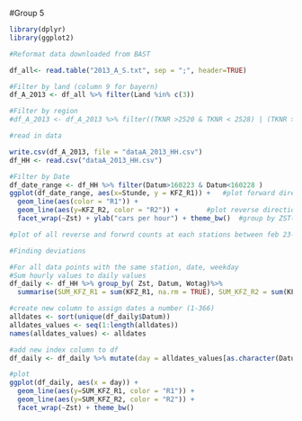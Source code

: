 #Group 5 

```r
library(dplyr)
library(ggplot2)

```

```r
#Reformat data downloaded from BAST

df_all<- read.table("2013_A_S.txt", sep = ";", header=TRUE)

#Filter by land (column 9 for bayern)
df_A_2013 <- df_all %>% filter(Land %in% c(3))

#Filter by region 
#df_A_2013 <- df_A_2013 %>% filter((TKNR >2520 & TKNR < 2528) | (TKNR >2620 & TKNR < 2628))

```


```r
#read in data 

write.csv(df_A_2013, file = "dataA_2013_HH.csv")
df_HH <- read.csv("dataA_2013_HH.csv")
```


```r
#Filter by Date
df_date_range <- df_HH %>% filter(Datum>160223 & Datum<160228 ) 
ggplot(df_date_range, aes(x=Stunde, y = KFZ_R1)) +   #plot forward direction
  geom_line(aes(color = "R1")) + 
  geom_line(aes(y=KFZ_R2, color = "R2")) +       #plot reverse direction
  facet_wrap(~Zst) + ylab("cars per hour") + theme_bw()  #group by ZST(counting station ID)

#plot of all reverse and forwrd counts at each stations between feb 23-28
```


```r
#Finding deviations 

#For all data points with the same station, date, weekday
#Sum hourly values to daily values 
df_daily <- df_HH %>% group_by( Zst, Datum, Wotag)%>% 
  summarise(SUM_KFZ_R1 = sum(KFZ_R1, na.rm = TRUE), SUM_KFZ_R2 = sum(KFZ_R2, na.rm = TRUE))

```


```r

 
#create new column to assign dates a number (1-366)
alldates <- sort(unique(df_daily$Datum)) 
alldates_values <- seq(1:length(alldates))
names(alldates_values) <- alldates

#add new index column to df
df_daily <- df_daily %>% mutate(day = alldates_values[as.character(Datum)]) 

```

```r
#plot 
ggplot(df_daily, aes(x = day)) +
  geom_line(aes(y=SUM_KFZ_R1, color = "R1")) +
  geom_line(aes(y=SUM_KFZ_R2, color = "R2")) + 
  facet_wrap(~Zst) + theme_bw()
```







